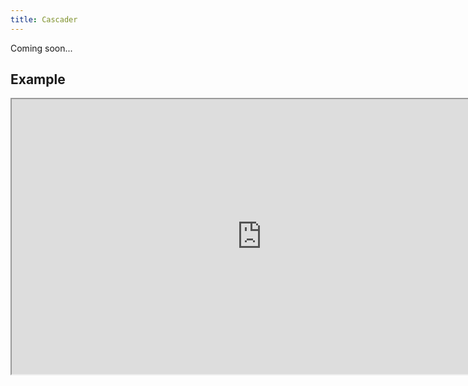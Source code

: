 ```yaml
---
title: Cascader
---
```


Coming soon...

## Example

<iframe
  src="https://workshop.kidow.me/?path=/docs/components-cascader-v1--docs"
  width="800"
  height="440"
></iframe>

